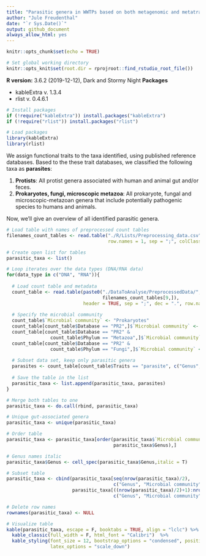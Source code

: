```yaml
---
title: "Parasitic genera in WWTPs based on both metagenomic and metatranscriptomic data"  
author: "Jule Freudenthal"  
date: "`r Sys.Date()`"  
output: github_document
always_allow_html: yes
---
```

```r
knitr::opts_chunk$set(echo = TRUE)

# Set global working directory
knitr::opts_knit$set(root.dir = rprojroot::find_rstudio_root_file())
```

**R version:** 3.6.2 (2019-12-12), Dark and Stormy Night 
**Packages**

* kableExtra v. 1.3.4  
* rlist v. 0.4.6.1  

```r
# Install packages
if (!require("kableExtra")) install.packages("kableExtra")
if (!require("rlist")) install.packages("rlist")
```
```r
# Load packages
library(kableExtra)
library(rlist)
```

We assign functional traits to the taxa identified, using published reference databases. Based to the these trait databases, we classified the following taxa as **parasites**:  

1. **Protists**: All protist genera associated with human and animal gut and/or feces.  
2. **Prokaryotes, fungi, microscopic metazoa**: All prokaryote, fungal and microscopic-metazoan genera that include potentially pathogenic species to humans and animals.    

Now, we'll give an overview of all identified parasitic genera.

```r
# Load table with names of preprocessed count tables 
filenames_count_tables <- read.table("./R/Lists/Preprocessing_data.csv", header = TRUE, 
                                     row.names = 1, sep = ";", colClasses = "character")

# Create open list for tables
parasitic_taxa <- list()

# Loop iterates over the data types (DNA/RNA data)
for(data_type in c("DNA", "RNA")){
  
  # Load count table and metadata
  count_table <- read.table(paste0("./DataToAnalyse/PreprocessedData/", data_type, "_" , 
                                   filenames_count_tables[9,]), 
                            header = TRUE, sep = ";", dec = ".", row.names = 1)
  
  # Specify the microbial community
  count_table$`Microbial community` <- "Prokaryotes"
  count_table[count_table$Database == "PR2",]$`Microbial community` <- "Protists"
  count_table[count_table$Database == "PR2" & 
                count_table$Phylum == "Metazoa",]$`Microbial community` <- "Metazoa" 
  count_table[count_table$Database == "PR2" & 
                count_table$Phylum == "Fungi",]$`Microbial community` <- "Fungi"
  
  # Subset data set, keep only parasitic genera
  parasites <- count_table[count_table$Traits == "parasite", c("Genus", "Microbial community")]
  
  # Save the table in the list
  parasitic_taxa <- list.append(parasitic_taxa, parasites)
}

# Merge both tables to one
parasitic_taxa <- do.call(rbind, parasitic_taxa)

# Unique gut-associated genera
parasitic_taxa <- unique(parasitic_taxa)

# Order table
parasitic_taxa <- parasitic_taxa[order(parasitic_taxa$`Microbial community`, 
                                       parasitic_taxa$Genus),]

# Genus names italic
parasitic_taxa$Genus <- cell_spec(parasitic_taxa$Genus,italic = T)

# Subset table
parasitic_taxa <- cbind(parasitic_taxa[seq(nrow(parasitic_taxa)/2),
                                       c("Genus", "Microbial community")],
                        parasitic_taxa[((nrow(parasitic_taxa)/2)+1):nrow(parasitic_taxa),
                                       c("Genus", "Microbial community")])

# Delete row names
rownames(parasitic_taxa) <- NULL

# Visualize table
kable(parasitic_taxa, escape = F, booktabs = TRUE, align = "lclc") %>%
  kable_classic(full_width = F, html_font = "Calibri")  %>%
  kable_styling(font_size = 12, bootstrap_options = "condensed", position = "center", 
                latex_options = "scale_down") 
```